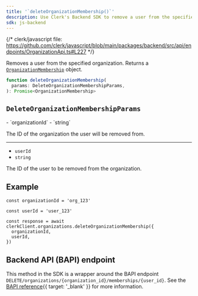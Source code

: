 ```yaml
---
title: '`deleteOrganizationMembership()`'
description: Use Clerk's Backend SDK to remove a user from the specified organization.
sdk: js-backend
---
```


{/* clerk/javascript file: https://github.com/clerk/javascript/blob/main/packages/backend/src/api/endpoints/OrganizationApi.ts#L227 */}

Removes a user from the specified organization. Returns a [`OrganizationMembership`](/docs/references/backend/types/backend-organization-membership) object.

```ts
function deleteOrganizationMembership(
  params: DeleteOrganizationMembershipParams,
): Promise<OrganizationMembership>
```

## `DeleteOrganizationMembershipParams`

<Properties>
  - `organizationId`
  - `string`

  The ID of the organization the user will be removed from.

  ---

  - `userId`
  - `string`

  The ID of the user to be removed from the organization.
</Properties>

## Example

<Include src="_partials/backend/usage" />

```tsx
const organizationId = 'org_123'

const userId = 'user_123'

const response = await clerkClient.organizations.deleteOrganizationMembership({
  organizationId,
  userId,
})
```

## Backend API (BAPI) endpoint

This method in the SDK is a wrapper around the BAPI endpoint `DELETE/organizations/{organization_id}/memberships/{user_id}`. See the [BAPI reference](/docs/references/backend-api/tag/Organization-Memberships#operation/DeleteOrganizationMembership){{ target: '_blank' }} for more information.
